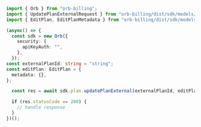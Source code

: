 ```typescript UpdatePlanExternal.ts
import { Orb } from "orb-billing";
import { UpdatePlanExternalRequest } from "orb-billing/dist/sdk/models/operations";
import { EditPlan, EditPlanMetadata } from "orb-billing/dist/sdk/models/shared";

(async() => {
  const sdk = new Orb({
    security: {
      apiKeyAuth: "",
    },
  });
const externalPlanId: string = "string";
const editPlan: EditPlan = {
  metadata: {},
};

  const res = await sdk.plan.updatePlanExternal(externalPlanId, editPlan);

  if (res.statusCode == 200) {
    // handle response
  }
})();
```
